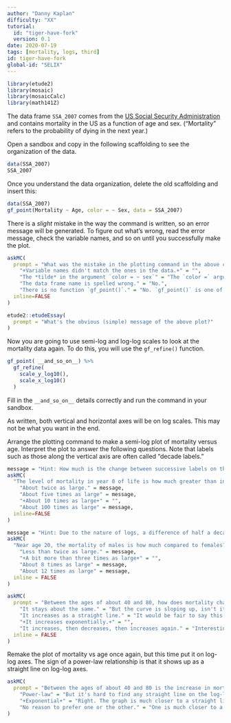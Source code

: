 ```yaml
---
author: "Danny Kaplan"
difficulty: "XX"
tutorial:
  id: "tiger-have-fork"
  version: 0.1
date: 2020-07-19 
tags: [mortality, logs, third]
id: tiger-have-fork
global-id: "SELIX"
---
```


```r
library(etude2)
library(mosaic)
library(mosaicCalc)
library(math141Z)
```

The data frame `SSA_2007` comes from the [US Social Security Administration](https://www.ssa.gov/oact/STATS/table4c6.html) and contains mortality in the US as a function of age and sex. ("Mortality" refers to the probability of dying in the next year.) 

::: {.scaffolding  data-latex=""}
Open a sandbox and copy in the following scaffolding to see the organization of the data.
```r
data(SSA_2007)
SSA_2007
```
:::


Once you understand the data organization, delete the old scaffolding and insert this:

```r
data(SSA_2007)
gf_point(Mortality ~ Age, color = ~ Sex, data = SSA_2007)
```
There is a *slight* mistake in the way the command is written,
so an error message will be generated. To figure out what's wrong, read the error message, check the variable names, and so on until you successfully make the plot.






```r
askMC(
  prompt = "What was the mistake in the plotting command in the above code box?",
    "+Variable names didn't match the ones in the data.+" = "",
    "The *tilde* in the argument `color = ~ sex`" = "The `color =` argument is right. The value being used, `~ sex`, is a one-sided formula and is used for things like color, shape, transparency, ....",
    "The data frame name is spelled wrong." = "No.",
    "There is no function `gf_point()`." = "No. `gf_point()` is one of the more commonly used plotting functions",
  inline=FALSE
)
```

```r
etude2::etudeEssay(
  prompt = "What's the obvious (simple) message of the above plot?"
)
```

Now you are going to use semi-log and log-log scales to look at the mortality data again. To do this, you will use the `gf_refine()` function. 

```r
gf_point( __and_so_on__) %>%
  gf_refine(
    scale_y_log10(),
    scale_x_log10()
  )
```
Fill in the `__and_so_on__` details correctly and run the command in your sandbox.

As written, both vertical and horizontal axes will be on log scales. This may not be what you want in the end.

Arrange the plotting command to make a semi-log plot of mortality versus age. Interpret the plot to answer the following questions. Note that labels such as those along the vertical axis are often called "decade labels."

```r
message = "Hint: How much is the change between successive labels on the y axis?"
askMC(
  "The level of mortality in year 0 of life is how much greater than in year 1 and after?",
    "About twice as large." = message,
    "About five times as large" = message,
    "+About 10 times as large+" = "",
    "About 100 times as large" = message,
  inline=FALSE
)
```

```r
message = "Hint: Due to the nature of logs, a difference of half a decade corresponds to a change of $\\sqrt{10}$."
askMC(
  "Near age 20, the mortality of males is how much compared to females?",
    "Less than twice as large." = message,
    "+A bit more than three times as large+" = "",
    "About 8 times as large" = message,
    "About 12 times as large" = message,
  inline = FALSE
)
```

```r
askMC(
  prompt = "Between the ages of about 40 and 80, how does mortality change with age?",
    "It stays about the same." = "But the curve is sloping up, isn't it?",
    "It increases as a straight line." = "It would be fair to say this about the logarithm of mortality. But a straight line in log mortality means that mortality itself is increasing exponentially.",
    "+It increases exponentially.+" = "",
    "It increases, then decreases, then increases again." = "Interesting that you would say this when the function in clearly monotonically increasing above age 30.",
  inline = FALSE
)
```

Remake the plot of mortality vs age once again, but this time put it on log-log axes. The sign of a power-law relationship is that it shows up as a straight line on log-log axes. 

```r
askMC(
  prompt = "Between the ages of about 40 and 80 is the increase in mortality better modeled by an exponential or a power-law process?",
    "Power-law" = "But it's hard to find any straight line on the log-log  plot.",
    "+Exponential+" = "Right. The graph is much closer to a straight line on semi-log scales than on log-log scales.",
    "No reason to prefer one or the other." = "One is much closer to a straight line than the other."
)
```
